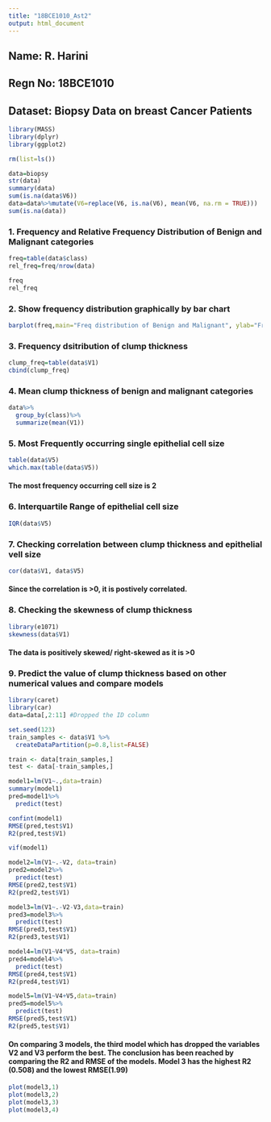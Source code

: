 ```yaml
---
title: "18BCE1010_Ast2"
output: html_document
---
```


## Name: R. Harini

## Regn No: 18BCE1010

## Dataset: Biopsy Data on breast Cancer Patients

```r
library(MASS)
library(dplyr)
library(ggplot2)
```

```r
rm(list=ls())
```

```r
data=biopsy
str(data)
summary(data)
sum(is.na(data$V6))
data=data%>%mutate(V6=replace(V6, is.na(V6), mean(V6, na.rm = TRUE)))
sum(is.na(data))
```
### 1. Frequency and Relative Frequency Distribution of Benign and Malignant categories
```r
freq=table(data$class)
rel_freq=freq/nrow(data)

freq
rel_freq
```

### 2. Show frequency distribution graphically by bar chart
```r
barplot(freq,main="Freq distribution of Benign and Malignant", ylab="Frequency", col=c("blue", "red"))
```

### 3. Frequency dsitribution of clump thickness
```r
clump_freq=table(data$V1)
cbind(clump_freq)
```

### 4. Mean clump thickness of benign and malignant categories
```r
data%>%
  group_by(class)%>%
  summarize(mean(V1))
```
### 5. Most Frequently occurring single epithelial cell size
```r
table(data$V5)
which.max(table(data$V5))
```
#### The most frequency occurring cell size is 2

### 6. Interquartile Range of epithelial cell size
```r
IQR(data$V5)
```

### 7. Checking correlation between clump thickness and epithelial vell size
```r
cor(data$V1, data$V5)
```
#### Since the correlation is >0, it is postively correlated.

### 8. Checking the skewness of clump thickness
```r
library(e1071)
skewness(data$V1)
```
#### The data is positively skewed/ right-skewed as it is >0

### 9. Predict the value of clump thickness based on other numerical values and compare models
```r
library(caret)
library(car)
data=data[,2:11] #Dropped the ID column

set.seed(123)
train_samples <- data$V1 %>%
  createDataPartition(p=0.8,list=FALSE)

train <- data[train_samples,]
test <- data[-train_samples,]

model1=lm(V1~.,data=train)
summary(model1)
pred=model1%>%
  predict(test)
```

```r

confint(model1)
RMSE(pred,test$V1)
R2(pred,test$V1)
```
```r
vif(model1)
```
```r
model2=lm(V1~.-V2, data=train)
pred2=model2%>%
  predict(test)
RMSE(pred2,test$V1)
R2(pred2,test$V1)

```
```r
model3=lm(V1~.-V2-V3,data=train)
pred3=model3%>%
  predict(test)
RMSE(pred3,test$V1)
R2(pred3,test$V1)
```
```r
model4=lm(V1~V4*V5, data=train)
pred4=model4%>%
  predict(test)
RMSE(pred4,test$V1)
R2(pred4,test$V1)
```
```r
model5=lm(V1~V4+V5,data=train)
pred5=model5%>%
  predict(test)
RMSE(pred5,test$V1)
R2(pred5,test$V1)
```

#### On comparing 3 models, the third model which has dropped the variables V2 and V3 perform the best. The conclusion has been reached by comparing the R2 and RMSE of the models. Model 3 has the highest R2 (0.508) and the lowest RMSE(1.99)
```r
plot(model3,1)
plot(model3,2)
plot(model3,3)
plot(model3,4)
```

